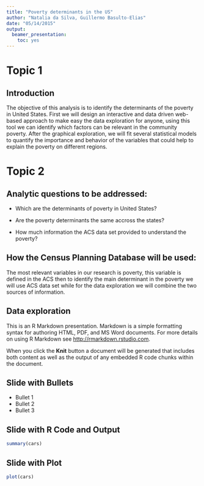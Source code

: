 ```yaml
---
title: "Poverty determinants in the US"
author: "Natalia da Silva, Guillermo Basulto-Elias"
date: "05/14/2015"
output:
  beamer_presentation:
    toc: yes
---
```


# Topic 1

## Introduction

The objective of this analysis is to identify the determinants of the poverty in United States. First we will design an interactive and data driven web-based approach to make easy the data exploration for anyone, using this tool we can identify which factors can be relevant in the community poverty. After the graphical exploration, we will fit several statistical models to quantify the importance and behavior of the variables that could help to explain the poverty on different regions.

# Topic 2

## Analytic questions to be addressed:

- Which are the determinants of poverty in United States?

- Are the poverty determinants the same accross the states?

- How much information the ACS data set provided to understand the poverty?

## How the Census Planning Database will be used:

The most relevant variables in our research is poverty, this variable is defined in the ACS then to identify the main determinant in the poverty we will use ACS data set while for the data exploration we will combine the two sources of information.

## Data exploration


This is an R Markdown presentation. Markdown is a simple formatting syntax for authoring HTML, PDF, and MS Word documents. For more details on using R Markdown see <http://rmarkdown.rstudio.com>.

When you click the **Knit** button a document will be generated that includes both content as well as the output of any embedded R code chunks within the document.

## Slide with Bullets

- Bullet 1
- Bullet 2
- Bullet 3

## Slide with R Code and Output

```r
summary(cars)
```

## Slide with Plot

```r
plot(cars)
```

